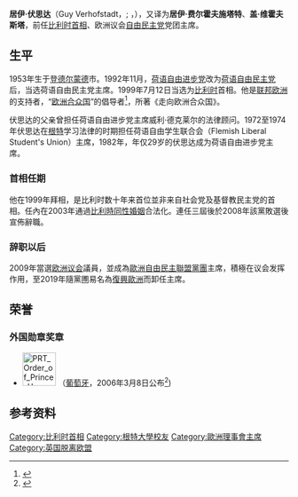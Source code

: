 {{expand|time=2018-04-12}}
{{Infobox officeholder
|name   = Guy Verhofstadt
|honorific-suffix = [[歐洲議會議員|MEP]]
|image            = Guy Verhofstadt EP press conference 3.jpg
|office           = 第47任[[比利時首相|比利時首相]]
|monarch          = [[阿爾貝二世_(比利時)|阿爾貝二世]]
|term_start       = 1999年7月12日
|term_end         = 2008年3月20日
|predecessor      = [[讓-呂克·德阿納|讓-呂克·德阿納]]
|successor        = [[伊夫·萊特姆|伊夫·萊特姆]]
|alma_mater       = [[根特大學|根特大學]]
}}
'''居伊·伏思达'''（Guy Verhofstadt，{{IPA-nl|ˈɣiː vərˈɦɔfstɑt|-|Nl-be guy verhofstadt.ogg}}; {{IPA-fr|ɡi vəʁɔfstad}}，{{bd|1953年|4月11日|}}），又译为'''居伊·费尔霍夫施塔特'''、'''盖·维霍夫斯塔'''，前任[[比利时首相|比利时首相]]、欧洲议会[[争取欧洲自由人士和民主人士联盟党团|自由民主党]]党团主席。

== 生平 ==
1953年生于[[登德尔蒙德|登德尔蒙德]]市。1992年11月，[[荷语自由进步党|荷语自由进步党]]改为[[荷语自由民主党|荷语自由民主党]]后，当选荷语自由民主党主席。1999年7月12日当选为[[比利时|比利时]]首相。他是[[联邦欧洲|联邦欧洲]]的支持者，“[[欧洲合众国|欧洲合众国]]”的倡导者<ref>{{Cite web |url=http://civ.ce.cn/main/todaynews/200907/17/t20090717_19558200.shtml |title=对话比利时前首相伏思达:他胸怀"欧洲合众国"梦想 中国经济网 |access-date=2009-07-17 |archive-url=https://web.archive.org/web/20140517160001/http://civ.ce.cn/main/todaynews/200907/17/t20090717_19558200.shtml |archive-date=2014-05-17 |dead-url=yes }}</ref>，所著《走向欧洲合众国》。

伏思达的父亲曾担任荷语自由进步党主席威利·德克莱尔的法律顾问。1972至1974年伏思达在[[根特|根特]]学习法律的时期担任荷语自由学生联合会（Flemish Liberal Student's Union）主席，1982年，年仅29岁的伏思达成为荷语自由进步党主席。

=== 首相任期 ===
他在1999年拜相，是比利时数十年来首位並非来自社会党及基督教民主党的首相。任內在2003年通過[[比利時同性婚姻|比利時同性婚姻]]合法化。連任三屆後於2008年該黨敗選後宣佈辭職。

=== 辞职以后 ===
2009年當選[[欧洲议会|欧洲议会]]議員，並成為[[歐洲自由民主聯盟黨團|歐洲自由民主聯盟黨團]]主席，積極在议会发挥作用，至2019年隨黨圑易名為[[復興歐洲|復興歐洲]]而卸任主席。

==荣誉==
===外国勋章奖章===
* [[File:PRT_Order_of_Prince_Henry_-_Grand_Cross_BAR.png|60px]] {{link-pt|恩里克王子大十字勋章|Ordem do Infante D. Henrique}}（[[葡萄牙|葡萄牙]]，2006年3月8日公布<ref name=ptorder>{{pt}}{{cite web |url=https://www.ordens.presidencia.pt/?idc=154&list=1 |title=ENTIDADES ESTRANGEIRAS AGRACIADAS COM ORDENS PORTUGUESAS |publisher=Presidência da República Portuguesa |date= |accessdate=2021-09-06 |archive-date=2019-08-31 |archive-url=https://web.archive.org/web/20190831074032/http://www.ordens.presidencia.pt/?idc=154&list=1 |dead-url=no }}</ref>)

== 参考资料 ==
{{Reflist}}

{{start box}}
{{succession box|[[让-吕克·德阿纳|让-吕克·德阿纳]]|[[伊夫·勒泰尔姆|伊夫·勒泰尔姆]]|[[比利时首相|比利时首相]]|1999年-2008年}}
{{end box}}

{{欧洲理事会主席}}
{{Authority control}}
{{DEFAULTSORT:Verhofstadt, Guy}}
[[Category:比利时首相|Category:比利时首相]]
[[Category:根特大學校友|Category:根特大學校友]]
[[Category:歐洲理事會主席|Category:歐洲理事會主席]]
[[Category:英国脱离欧盟|Category:英国脱离欧盟]]